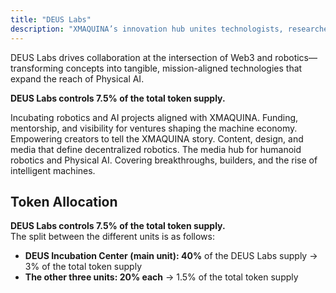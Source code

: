 ```yaml
---
title: "DEUS Labs"
description: "XMAQUINA’s innovation hub unites technologists, researchers, and builders to design, prototype, and advance open robotics and decentralized AI systems."
---
```


DEUS Labs drives collaboration at the intersection of Web3 and robotics—transforming concepts into tangible, mission-aligned technologies that expand the reach of Physical AI.

**DEUS Labs controls 7.5% of the total token supply.**

<Columns cols={3}>
  <Card title="DEUS Incubation Center" icon="industry" color="#1ED612" href="/deus-labs/overview" cta="Learn more">
    Incubating robotics and AI projects aligned with XMAQUINA. Funding, mentorship, and visibility for ventures shaping the machine economy.
  </Card>
  <Card title="DEUS Creator Program" icon="video" color="#1ED612" href="/deus-labs/program" cta="Participate">
    Empowering creators to tell the XMAQUINA story. Content, design, and media that define decentralized robotics.
  </Card>
  <Card title="Robonoid" icon="newspaper" color="#1ED612" href="/deus-labs/robonoid" cta="Learn more">
    The media hub for humanoid robotics and Physical AI. Covering breakthroughs, builders, and the rise of intelligent machines.
  </Card>
</Columns>

## Token Allocation

**DEUS Labs controls 7.5% of the total token supply.**\
The split between the different units is as follows:

- **DEUS Incubation Center (main unit): 40%** of the DEUS Labs supply → 3% of the total token supply
- **The other three units: 20% each** → 1.5% of the total token supply